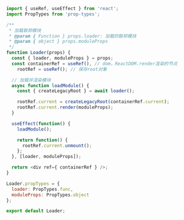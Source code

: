 ```javascript
import { useRef, useEffect } from 'react';
import PropTypes from 'prop-types';

/**
 * 加载联邦模块
 * @param { Function } props.loader: 加载的联邦模块
 * @param { object } props.moduleProps
 */
function Loader(props) {
  const { loader, moduleProps } = props;
  const containerRef = useRef(), // dom，ReactDOM.render渲染的节点
    rootRef = useRef(); // 保存root对象

  // 加载并渲染模块
  async function loadModule() {
    const { createLegacyRoot } = await loader();

    rootRef.current = createLegacyRoot(containerRef.current);
    rootRef.current.render(moduleProps);
  }

  useEffect(function() {
    loadModule();

    return function() {
      rootRef.current.unmount();
    };
  }, [loader, moduleProps]);

  return <div ref={ containerRef } />;
}

Loader.propTypes = {
  loader: PropTypes.func,
  moduleProps: PropTypes.object
};

export default Loader;
```